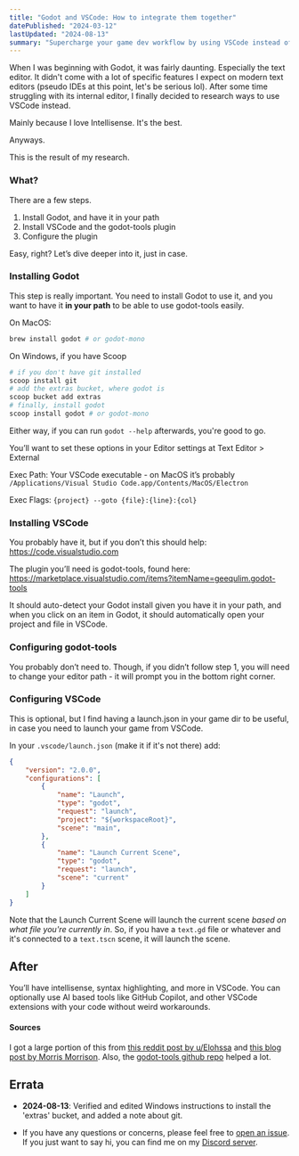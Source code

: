 ```yaml
---
title: "Godot and VSCode: How to integrate them together"
datePublished: "2024-03-12"
lastUpdated: "2024-08-13"
summary: "Supercharge your game dev workflow by using VSCode instead of Godot's text editor."
---
```


When I was beginning with Godot, it was fairly daunting. Especially the text editor.
It didn't come with a lot of specific features I expect on modern text editors (pseudo IDEs at this point, let's be serious lol).
After some time struggling with its internal editor, I finally decided to research ways to use VSCode instead.

Mainly because I love Intellisense. It's the best.

Anyways.

This is the result of my research.

### What?
There are a few steps.
1. Install Godot, and have it in your path
2. Install VSCode and the godot-tools plugin
3. Configure the plugin

Easy, right? Let’s dive deeper into it, just in case.

### Installing Godot
This step is really important. You need to install Godot to use it, and you want to have it **in your path** to be able to use godot-tools easily.

On MacOS:

```sh
brew install godot # or godot-mono
```

On Windows, if you have Scoop

```sh
# if you don't have git installed
scoop install git
# add the extras bucket, where godot is
scoop bucket add extras
# finally, install godot
scoop install godot # or godot-mono
```

Either way, if you can run `godot --help` afterwards, you're good to go.

You’ll want to set these options in your Editor settings at
Text Editor > External

Exec Path: Your VSCode executable - on MacOS it’s probably `/Applications/Visual Studio Code.app/Contents/MacOS/Electron`

Exec Flags: `{project} --goto {file}:{line}:{col}`


### Installing VSCode
You probably have it, but if you don’t this should help: https://code.visualstudio.com

The plugin you’ll need is godot-tools, found here: https://marketplace.visualstudio.com/items?itemName=geequlim.godot-tools

It should auto-detect your Godot install given you have it in your path, and when you click on an item in Godot, it should automatically open your project and file in VSCode.

### Configuring godot-tools
You probably don’t need to. Though, if you didn’t follow step 1, you will need to change your editor path - it will prompt you in the bottom right corner.

### Configuring VSCode
This is optional, but I find having a launch.json in your game dir to be useful, in case you need to launch your game from VSCode.

In your `.vscode/launch.json` (make it if it's not there) add:

```json title=".vscode/launch.json"
{
    "version": "2.0.0",
    "configurations": [
        {
            "name": "Launch",
            "type": "godot",
            "request": "launch",
            "project": "${workspaceRoot}",
            "scene": "main",
        },
        {
            "name": "Launch Current Scene",
            "type": "godot",
            "request": "launch",
            "scene": "current"
        }
    ]
}
```

Note that the Launch Current Scene will launch the current scene *based on what file you're currently in*. So, if you have a `text.gd` file or whatever and it's connected to a `text.tscn` scene, it will launch the scene.

## After
You’ll have intellisense, syntax highlighting, and more in VSCode. You can optionally use AI based tools like GitHub Copilot, and other VSCode extensions with your code without weird workarounds.

#### Sources
I got a large portion of this from [this reddit post by u/Elohssa](https://www.reddit.com/r/godot/comments/16ve6y3/how_to_get_vscode_working_nicely_with_godot_and/) and [this blog post by Morris Morrison](https://morrismorrison.blog/enhancing-your-workflow-setting-up-visual-studio-code-with-godot-and-net).
Also, the [godot-tools github repo](https://github.com/godotengine/godot-vscode-plugin#godot-tools) helped a lot.


## Errata

- **2024-08-13**: Verified and edited Windows instructions to install the 'extras' bucket, and added a note about git.

- If you have any questions or concerns, please feel free to [open an issue](https://github.com/espeon/blog/issues/new/). If you just want to say hi, you can find me on my [Discord server](https://nat.vg/discord).
